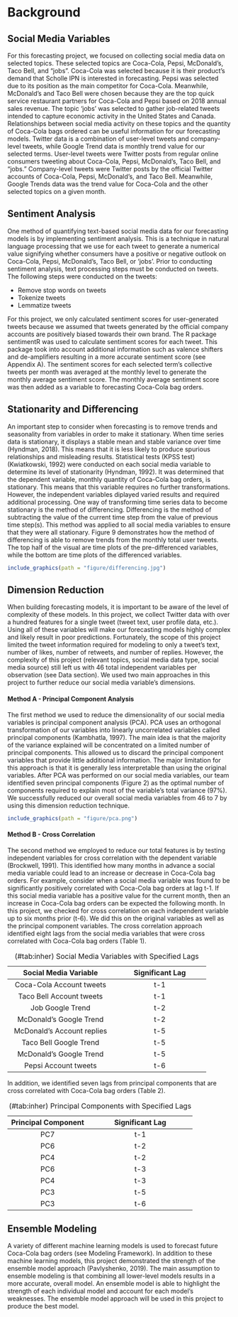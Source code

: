 <!--
This is for including Chapter 1.  Notice that it's also good practice to name your chunk.  This will help you debug potential issues as you knit.  The chunk above is called intro and the one below is called background.  Feel free to change the name of the Rmd file as you wish, but don't forget to change it here from 01-background.Rmd.
-->

<!--
The {#background} text after the chapter declaration will allow us to link throughout the document back to the beginning of of the background section.  These labels will automatically be generated (if not specified) by changing the spaces to hyphens and capital letters to lowercase.  Look for the reference to this label at the beginning of Chapter 2.
-->

# Background {#background .unnumbered}

## Social Media Variables {.unnumbered}
For this forecasting project, we focused on collecting social media data on selected topics. These selected topics are Coca-Cola, Pepsi, McDonald’s, Taco Bell, and “jobs”.  Coca-Cola was selected because it is their product’s demand that Scholle IPN is interested in forecasting. Pepsi was selected due to its position as the main competitor for Coca-Cola.  Meanwhile, McDonald’s and Taco Bell were chosen because they are the top quick service restaurant partners for Coca-Cola and Pepsi based on 2018 annual sales revenue. The topic ‘jobs’ was selected to gather job-related tweets intended to capture economic activity in the United States and Canada.  Relationships between social media activity on these topics and the quantity of Coca-Cola bags ordered can be useful information for our forecasting models.
Twitter data is a combination of user-level tweets and company-level tweets, while Google Trend data is monthly trend value for our selected terms.  User-level tweets were Twitter posts from regular online consumers tweeting about Coca-Cola, Pepsi, McDonald’s, Taco Bell, and “jobs.”  Company-level tweets were Twitter posts by the official Twitter accounts of Coca-Cola, Pepsi, McDonald’s, and Taco Bell.  Meanwhile, Google Trends data was the trend value for Coca-Cola and the other selected topics on a given month. 

## Sentiment Analysis {.unnumbered}
One method of quantifying text-based social media data for our forecasting models is by implementing sentiment analysis.  This is a technique in natural language processing that we use for each tweet to generate a numerical value signifying whether consumers have a positive or negative outlook on Coca-Cola, Pepsi, McDonald’s, Taco Bell, or 'jobs'.  Prior to conducting sentiment analysis, text processing steps must be conducted on tweets. The following steps were conducted on the tweets:

* Remove stop words on tweets
* Tokenize tweets
* Lemmatize tweets   

For this project, we only calculated sentiment scores for user-generated tweets because we assumed that tweets generated by the official company accounts are positively biased towards their own brand.  The R package sentimentR was used to calculate sentiment scores for each tweet. This package took into account additional information such as valence shifters and de-amplifiers resulting in a more accurate sentiment score (see Appendix A).  The sentiment scores for each selected term’s collective tweets per month was averaged at the monthly level to generate the monthly average sentiment score.  The monthly average sentiment score was then added as a variable to forecasting Coca-Cola bag orders.

## Stationarity and Differencing {.unnumbered}
An important step to consider when forecasting is to remove trends and seasonality from variables in order to make it stationary.  When time series data is stationary, it displays a stable mean and stable variance over time (Hyndman, 2018).  This means that it is less likely to produce spurious relationships and misleading results.  Statistical tests (KPSS test) (Kwiatkowski, 1992) were conducted on each social media variable to determine its level of stationarity (Hyndman, 1992).  It was determined that the dependent variable, monthly quantity of Coca-Cola bag orders, is stationary.  This means that this variable requires no further transformations.  However, the independent variables diplayed varied results and required additional processing.  One way of transforming time series data to become stationary is the method of differencing.  Differencing is the method of subtracting the value of the current time step from the value of previous time step(s).  This method was applied to all social media variables to ensure that they were all stationary.  Figure 9 demonstrates how the method of differencing is able to remove trends from the monthly total user tweets.  The top half of the visual are time plots of the pre-differenced variables, while the bottom are time plots of the differenced variables.

```r
include_graphics(path = "figure/differencing.jpg")
```

## Dimension Reduction {.unnumbered}
When building forecasting models, it is important to be aware of the level of complexity of these models.  In this project, we collect Twitter data with over a hundred features for a single tweet (tweet text, user profile data, etc.).  Using all of these variables will make our forecasting models highly complex and likely result in poor predictions.  Fortunately, the scope of this project limited the tweet information required for modeling to only a tweet’s text, number of likes, number of retweets, and number of replies.  However, the complexity of this project (relevant topics, social media data type, social media source) still left us with 46 total independent variables per observation (see Data section).  We used two main approaches in this project to further reduce our social media variable’s dimensions.

#### Method A - Principal Component Analysis {.unnumbered} 
The first method we used to reduce the dimensionality of our social media variables is principal component analysis (PCA).  PCA uses an orthogonal transformation of our variables into linearly uncorrelated variables called principal components (Kambhatla, 1997).   The main idea is that the majority of the variance explained will be concentrated on a limited number of principal components.  This allowed us to discard the principal component variables that provide little additional information.  The major limitation for this approach is that it is generally less interpretable than using the original variables.
After PCA was performed on our social media variables, our team identified seven principal components (Figure 2) as the optimal number of components required to explain most of the variable's total variance (97%). We successfully reduced our overall social media variables from 46 to 7 by using this dimension reduction technique.

```r
include_graphics(path = "figure/pca.png")
```

#### Method B - Cross Correlation {.unnumbered}
The second method we employed to reduce our total features is by testing independent variables for cross correlation with the dependent variable (Brockwell, 1991).  This identified how many months in advance a social media variable could lead to an increase or decrease in Coca-Cola bag orders. For example, consider when a social media variable was found to be significantly positively correlated with Coca-Cola bag orders at lag t-1.  If this social media variable has a positive value for the current month, then an increase in Coca-Cola bag orders can be expected the following month. In this project, we checked for cross correlation on each independent variable up to six months prior (t-6). We did this on the original variables as well as the principal component variables. The cross correlation approach identified eight lags from the social media variables that were cross correlated with Coca-Cola bag orders (Table 1).

--------------------------------------------------------------
  Social Media Variable                    Significant Lag   
--------------------------------  ---------------------------- 
  Coca-Cola  Account tweets                    t-1                     
  
  Taco Bell  Account tweets                    t-1                       
  
  Job Google Trend                             t-2                        
  
  McDonald’s Google Trend                      t-2
  
  McDonald’s Account replies                   t-5
  
  Taco Bell Google Trend                       t-5
  
  McDonald’s Google Trend                      t-5
  
  Pepsi Account tweets                         t-6
--------------------------------  ---------------------------- 
Table: (\#tab:inher) Social Media Variables with Specified Lags

In addition, we identified seven lags from principal components that are cross correlated with Coca-Cola bag orders (Table 2).  

----------------------------------------------------------
  Principal Component             Significant Lag   
------------------------- -------------------------------- 
           PC7                            t-1                     
  
           PC6                            t-2                          
  
           PC4                            t-2                         
  
           PC6                            t-3
  
           PC4                            t-3
  
           PC3                            t-5
  
           PC3                            t-6
------------------------- ----------------------------------------- 
Table: (\#tab:inher) Principal Components with Specified Lags

## Ensemble Modeling {.unnumbered}
A variety of different machine learning models is used to forecast future Coca-Cola bag orders (see Modeling Framework).  In addition to these machine learning models, this project demonstrated the strength of the ensemble model approach (Pavlyshenko, 2019). The main assumption to ensemble modeling is that combining all lower-level models results in a more accurate, overall model. An ensemble model is able to highlight the strength of each individual model and account for each model’s weaknesses.  The ensemble model approach will be used in this project to produce the best model.


\newpage
